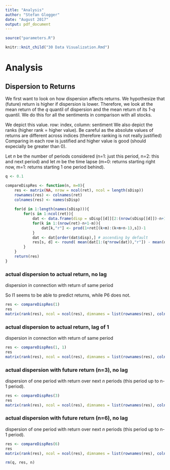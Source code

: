 ```yaml
---
title: "Analysis"
author: "Stefan Glogger"
date: "August 2017"
output: pdf_document
---
```


```r
source("parameters.R")
```

```r
knitr::knit_child("30 Data Visualization.Rmd")
```

# Analysis

## Dispersion to Returns

We first want to look on how dispersion affects returns. We hypothesize that (future) return is higher if dispersion is lower. Therefore, we look at the mean return of the *q* quantil of dispersion and the mean return of its *1-q* quantil. We do this for all the sentiments in comparison with all stocks. 

We depict this value. row: index, column: sentiment
We also depict the ranks (higher rank = higher value). Be careful as the absolute values of returns are different across indices (therefore ranking is not really justified) Comparing in each row is justified and higher value is good (should expecially be greater than 0).

Let *n* be the number of periods considered (n=1: just this period, n=2: this and next period) and let *m* be the time lapse (m=0: returns starting right now, m=1: returns starting 1 one period behind).

```r
q <- 0.1

compareDispRes <- function(n, m=0){
    res <- matrix(NA, nrow = ncol(ret), ncol = length(sDisp))
    rownames(res) <- colnames(ret)
    colnames(res) <- names(sDisp)
    
    for(d in 1:length(names(sDisp))){
        for(s in 1:ncol(ret)){
            dat <- data.frame(disp = sDisp[[d]][2:(nrow(sDisp[[d]])-n+1-m),s+1])
            for(k in 1:(nrow(ret)-n+1-m)){
                dat[k,"r"] <- prod(1+ret[(k+m):(k+m+n-1),s])-1
            }
            dat <- dat[order(dat$disp),] # ascending by default
            res[s, d] <- round( mean(dat[1:(q*nrow(dat)),"r"]) - mean(dat[((1-q)*nrow(dat)):nrow(dat), "r"]) , 3)
        }
    }
    return(res)
}
```



### actual dispersion to actual return, no lag

dispersion in connection with return of same period

So I1 seems to be able to predict returns, while P6 does not. 



```r
res <- compareDispRes(1)
res
matrix(rank(res), ncol = ncol(res), dimnames = list(rownames(res), colnames(res)))
```

### actual dispersion to actual return, lag of 1

dispersion in connection with return of same period


```r
res <- compareDispRes(1, 1)
res
matrix(rank(res), ncol = ncol(res), dimnames = list(rownames(res), colnames(res)))
```

### actual dispersion with future return (n=3), no lag

dispersion of one period with return over next *n* periods (this period up to n-1 period).

```r
res <- compareDispRes(3)
res
matrix(rank(res), ncol = ncol(res), dimnames = list(rownames(res), colnames(res)))

```

### actual dispersion with future return (n=6), no lag

dispersion of one period with return over next *n* periods (this period up to n-1 period).

```r
res <- compareDispRes(6)
res
matrix(rank(res), ncol = ncol(res), dimnames = list(rownames(res), colnames(res)))
```



```r
rm(q, res, n)
```


